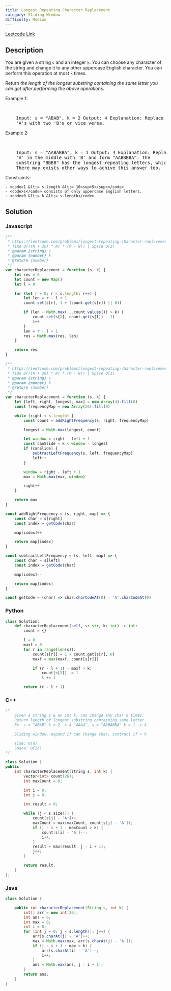```yaml
---
title: Longest Repeating Character Replacement
category: Sliding Window
difficulty: Medium
---
```


<Callout>

[Leetcode Link](https://leetcode.com/problems/longest-repeating-character-replacement)

</Callout>

## Description

You are given a string <code>s</code> and an integer <code>k</code>. You can choose any character of the string and change it to any other uppercase English character. You can perform this operation at most <code>k</code> times.

Return _the length of the longest substring containing the same letter you can get after performing the above operations_.

Example 1:

<br />
<pre className="overflow-x-auto">
	Input: s = &quot;ABAB&quot;, k = 2 Output: 4 Explanation: Replace the two
	&#39;A&#39;s with two &#39;B&#39;s or vice versa.
</pre>

Example 2:

<br />
<pre className="overflow-x-auto">
	Input: s = &quot;AABABBA&quot;, k = 1 Output: 4 Explanation: Replace the one
	&#39;A&#39; in the middle with &#39;B&#39; and form &quot;AABBBBA&quot;. The
	substring &quot;BBBB&quot; has the longest repeating letters, which is 4.
	There may exists other ways to achive this answer too.
</pre>

Constraints:

    - <code>1 &lt;= s.length &lt;= 10<sup>5</sup></code>
    - <code>s</code> consists of only uppercase English letters.
    - <code>0 &lt;= k &lt;= s.length</code>

## Solution

### Javascript

```javascript
/**
 * https://leetcode.com/problems/longest-repeating-character-replacement/
 * Time O(((N + 26) * N) * (M - N)) | Space O(1)
 * @param {string} s
 * @param {number} k
 * @return {number}
 */
var characterReplacement = function (s, k) {
	let res = 0
	let count = new Map()
	let l = 0

	for (let r = 0; r < s.length; r++) {
		let len = r - l + 1
		count.set(s[r], 1 + (count.get(s[r]) || 0))

		if (len - Math.max(...count.values()) > k) {
			count.set(s[l], count.get(s[l]) - 1)
			l++
		}
		len = r - l + 1
		res = Math.max(res, len)
	}

	return res
}

/**
 * https://leetcode.com/problems/longest-repeating-character-replacement/
 * Time O(((N + 26) * N) * (M - N)) | Space O(1)
 * @param {string} s
 * @param {number} k
 * @return {number}
 */
var characterReplacement = function (s, k) {
	let [left, right, longest, max] = new Array(4).fill(0)
	const frequencyMap = new Array(26).fill(0)

	while (right < s.length) {
		const count = addRightFrequency(s, right, frequencyMap)

		longest = Math.max(longest, count)

		let window = right - left + 1
		const canSlide = k < window - longest
		if (canSlide) {
			subtractLeftFrequency(s, left, frequencyMap)
			left++
		}

		window = right - left + 1
		max = Math.max(max, window)

		right++
	}

	return max
}

const addRightFrequency = (s, right, map) => {
	const char = s[right]
	const index = getCode(char)

	map[index]++

	return map[index]
}

const subtractLeftFrequency = (s, left, map) => {
	const char = s[left]
	const index = getCode(char)

	map[index]--

	return map[index]
}

const getCode = (char) => char.charCodeAt(0) - 'A'.charCodeAt(0)
```

### Python

```python
class Solution:
    def characterReplacement(self, s: str, k: int) -> int:
        count = {}

        l = 0
        maxf = 0
        for r in range(len(s)):
            count[s[r]] = 1 + count.get(s[r], 0)
            maxf = max(maxf, count[s[r]])

            if (r - l + 1) - maxf > k:
                count[s[l]] -= 1
                l += 1

        return (r - l + 1)

```

### C++

```cpp
/*
    Given a string s & an int k, can change any char k times:
    Return length of longest substring containing same letter
    Ex. s = "ABAB" k = 2 -> 4 "AAAA", s = "AABABBA" k = 1 -> 4

    Sliding window, expand if can change char, contract if > k

    Time: O(n)
    Space: O(26)
*/

class Solution {
public:
    int characterReplacement(string s, int k) {
        vector<int> count(26);
        int maxCount = 0;

        int i = 0;
        int j = 0;

        int result = 0;

        while (j < s.size()) {
            count[s[j] - 'A']++;
            maxCount = max(maxCount, count[s[j] - 'A']);
            if (j - i + 1 - maxCount > k) {
                count[s[i] - 'A']--;
                i++;
            }
            result = max(result, j - i + 1);
            j++;
        }

        return result;
    }
};

```

### Java

```java
class Solution {

    public int characterReplacement(String s, int k) {
        int[] arr = new int[26];
        int ans = 0;
        int max = 0;
        int i = 0;
        for (int j = 0; j < s.length(); j++) {
            arr[s.charAt(j) - 'A']++;
            max = Math.max(max, arr[s.charAt(j) - 'A']);
            if (j - i + 1 - max > k) {
                arr[s.charAt(i) - 'A']--;
                i++;
            }
            ans = Math.max(ans, j - i + 1);
        }
        return ans;
    }
}

```
